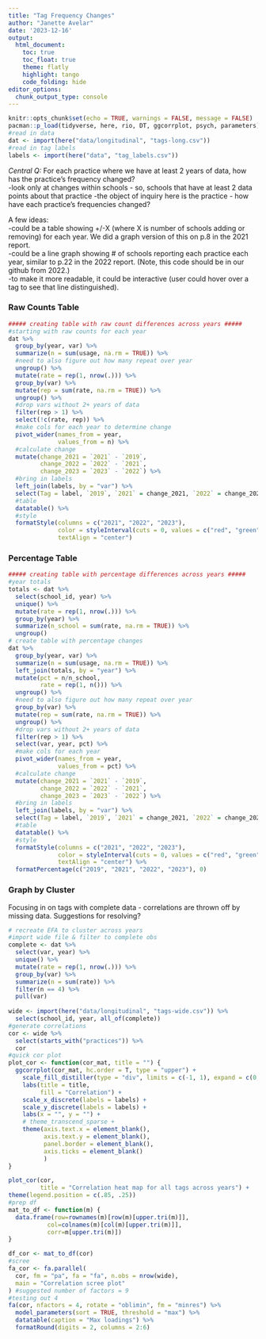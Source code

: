 ```yaml
---
title: "Tag Frequency Changes"
author: "Janette Avelar"
date: '2023-12-16'
output: 
  html_document:
    toc: true
    toc_float: true
    theme: flatly
    highlight: tango
    code_folding: hide
editor_options: 
  chunk_output_type: console
---
```


```r
knitr::opts_chunk$set(echo = TRUE, warnings = FALSE, message = FALSE)
pacman::p_load(tidyverse, here, rio, DT, ggcorrplot, psych, parameters)
#read in data
dat <- import(here("data/longitudinal", "tags-long.csv"))
#read in tag labels
labels <- import(here("data", "tag_labels.csv"))
```

*Central Q: * For each practice where we have at least 2 years of data, how has the practice's frequency changed?  
-look only at changes within schools - so, schools that have at least 2 data points about that practice
-the object of inquiry here is the practice - how have each practice's frequencies changed?

A few ideas:  
-could be a table showing +/-X (where X is number of schools adding or removing) for each year. We did a graph version of this on p.8 in the 2021 report.  
-could be a line graph showing # of schools reporting each practice each year, similar to p.22 in the 2022 report. (Note, this code should be in our github from 2022.)  
-to make it more readable, it could be interactive (user could hover over a tag to see that line distinguished).  

### Raw Counts Table

```r
##### creating table with raw count differences across years #####
#starting with raw counts for each year
dat %>% 
  group_by(year, var) %>% 
  summarize(n = sum(usage, na.rm = TRUE)) %>% 
  #need to also figure out how many repeat over year
  ungroup() %>% 
  mutate(rate = rep(1, nrow(.))) %>% 
  group_by(var) %>% 
  mutate(rep = sum(rate, na.rm = TRUE)) %>% 
  ungroup() %>% 
  #drop vars without 2+ years of data
  filter(rep > 1) %>% 
  select(!c(rate, rep)) %>% 
  #make cols for each year to determine change
  pivot_wider(names_from = year,
              values_from = n) %>% 
  #calculate change
  mutate(change_2021 = `2021` - `2019`,
         change_2022 = `2022` - `2021`,
         change_2023 = `2023` - `2022`) %>% 
  #bring in labels
  left_join(labels, by = "var") %>% 
  select(Tag = label, `2019`, `2021` = change_2021, `2022` = change_2022, `2023` = change_2023) %>% 
  #table
  datatable() %>%
  #style
  formatStyle(columns = c("2021", "2022", "2023"), 
              color = styleInterval(cuts = 0, values = c("red", "green")),
              textAlign = "center")
```

### Percentage Table

```r
##### creating table with percentage differences across years #####
#year totals
totals <- dat %>% 
  select(school_id, year) %>% 
  unique() %>% 
  mutate(rate = rep(1, nrow(.))) %>% 
  group_by(year) %>% 
  summarize(n_school = sum(rate, na.rm = TRUE)) %>% 
  ungroup()
# create table with percentage changes
dat %>% 
  group_by(year, var) %>% 
  summarize(n = sum(usage, na.rm = TRUE)) %>% 
  left_join(totals, by = "year") %>% 
  mutate(pct = n/n_school,
         rate = rep(1, n())) %>% 
  ungroup() %>% 
  #need to also figure out how many repeat over year
  group_by(var) %>% 
  mutate(rep = sum(rate, na.rm = TRUE)) %>% 
  ungroup() %>% 
  #drop vars without 2+ years of data
  filter(rep > 1) %>% 
  select(var, year, pct) %>% 
  #make cols for each year
  pivot_wider(names_from = year,
              values_from = pct) %>%
  #calculate change
  mutate(change_2021 = `2021` - `2019`,
         change_2022 = `2022` - `2021`,
         change_2023 = `2023` - `2022`) %>% 
  #bring in labels
  left_join(labels, by = "var") %>% 
  select(Tag = label, `2019`, `2021` = change_2021, `2022` = change_2022, `2023` = change_2023) %>% 
  #table
  datatable() %>%
  #style
  formatStyle(columns = c("2021", "2022", "2023"), 
              color = styleInterval(cuts = 0, values = c("red", "green")),
              textAlign = "center") %>% 
  formatPercentage(c("2019", "2021", "2022", "2023"), 0)
```

### Graph by Cluster

Focusing in on tags with complete data - correlations are thrown off by missing data. Suggestions for resolving?

```r
# recreate EFA to cluster across years
#import wide file & filter to complete obs
complete <- dat %>% 
  select(var, year) %>% 
  unique() %>% 
  mutate(rate = rep(1, nrow(.))) %>% 
  group_by(var) %>% 
  summarize(n = sum(rate)) %>% 
  filter(n == 4) %>% 
  pull(var)
  
wide <- import(here("data/longitudinal", "tags-wide.csv")) %>% 
  select(school_id, year, all_of(complete))
#generate correlations
cor <- wide %>%
  select(starts_with("practices")) %>%
  cor
#quick cor plot
plot_cor <- function(cor_mat, title = "") {
  ggcorrplot(cor_mat, hc.order = T, type = "upper") +
    scale_fill_distiller(type = "div", limits = c(-1, 1), expand = c(0, 0)) +
    labs(title = title,
         fill = "Correlation") +
    scale_x_discrete(labels = labels) +
    scale_y_discrete(labels = labels) +
    labs(x = "", y = "") + 
    # theme_transcend_sparse + 
    theme(axis.text.x = element_blank(), 
          axis.text.y = element_blank(),
          panel.border = element_blank(),
          axis.ticks = element_blank()
          )
}

plot_cor(cor, 
         title = "Correlation heat map for all tags across years") +
theme(legend.position = c(.85, .25))
#prep df
mat_to_df <- function(m) {
  data.frame(row=rownames(m)[row(m)[upper.tri(m)]], 
           col=colnames(m)[col(m)[upper.tri(m)]], 
           corr=m[upper.tri(m)])
}

df_cor <- mat_to_df(cor)
#scree
fa_cor <- fa.parallel(
  cor, fm = "pa", fa = "fa", n.obs = nrow(wide),
  main = "Correlation scree plot"
) #suggested number of factors = 9
#testing out 4
fa(cor, nfactors = 4, rotate = "oblimin", fm = "minres") %>% 
  model_parameters(sort = TRUE, threshold = "max") %>%
  datatable(caption = "Max loadings") %>%
  formatRound(digits = 2, columns = 2:6)
```

